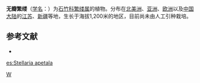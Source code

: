 {{Speciesbox
| taxon = Stellaria(植物) apetala
| binomial_authority = Ucria ex Roem.
}}

'''无瓣繁缕'''（[[学名|学名]]：{{lang|la|''Stellaria apetala''}}）为[[石竹科|石竹科]][[繁缕属|繁缕属]]的植物。分布在[[北美洲|北美洲]]、[[亚洲|亚洲]]、[[欧洲|欧洲]]以及[[中国大陆|中国大陆]]的[[江苏|江苏]]、[[新疆|新疆]]等地，生长于海拔1,200米的地区，目前尚未由人工引种栽培。

== 参考文献 ==
<div class="references-small">
* {{cite web| url =http://www.bioinfo.cn/db05/KmzwSpecies.php?action=view&id=3042| title =无瓣繁缕| work =《中国高等植物数据库全库》| publisher =中国科学院微生物研究所| author =昆明植物研究所| accessdate =2009-02-23}}{{dead link|date=2018年3月 |bot=InternetArchiveBot |fix-attempted=yes }}
</div>
{{Taxonbar|from=Q11085761}}

[[Category:繁缕属|W]]

[[es:Stellaria_apetala|es:Stellaria apetala]]